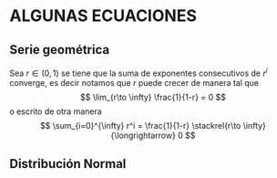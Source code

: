 \chapter{NOMBRE DEL CAPITULO 2}

# ALGUNAS ECUACIONES

## Serie geométrica

Sea $r\in (0,1)$ se tiene que la suma de exponentes consecutivos de $r^i$ converge, es decir
\begin{equation}
\sum_{i=0}^{\infty} r^i = \frac{1}{1-r}
\end{equation}
notamos que $r$ puede crecer de manera tal que
$$
\lim_{r\to \infty} \frac{1}{1-r} = 0
$$
o escrito de otra manera
$$
\sum_{i=0}^{\infty} r^i = \frac{1}{1-r} \stackrel{r\to \infty}{\longrightarrow} 0
$$

## Distribución Normal

\begin{equation}
\mathcal{N}(\mu,\sigma^2) = \int\limits_{-\infty}^{x} \frac1{\sigma\sqrt{2\pi}}\: \exp{-\frac{1}{2}\left(\frac{t-\mu}{\sigma}\right)^2}\: dt
\end{equation}
